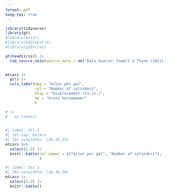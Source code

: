 ```yaml
---
format: pdf
keep-tex: true
---
```


```r
library(tidyverse)
library(gt)
#library(knitr)
#library(kableExtra)
#library(gtExtras)

```

```r
gt(head(iris)) |> 
  tab_source_note(source_note = md("Data Source: Powell & Thyne (2011)"))
  
```

```r
mtcars |> 
  gt() |>  
  cols_label(mpg = "miles per gal",
             cyl = "Number of cylinders",
             disp = "Displacement (cu.in.)",
             hp = "Gross horsepower"
             ) 

# |> 
#   as_latex()
  
```
```r
#| label: tbl-1
#| tbl-cap: mtcars
#| tbl-colwidths: [20,35,35]
mtcars %>% 
  select(1:2) |> 
  knitr::kable(col.names = c("miles per gal", "Number of cylinders"),
               )
```

```r
#| label: tbl-2
#| tbl-colwidths: [20,30,30]
mtcars |> 
  select(1:2) |> 
  knitr::kable()

```

